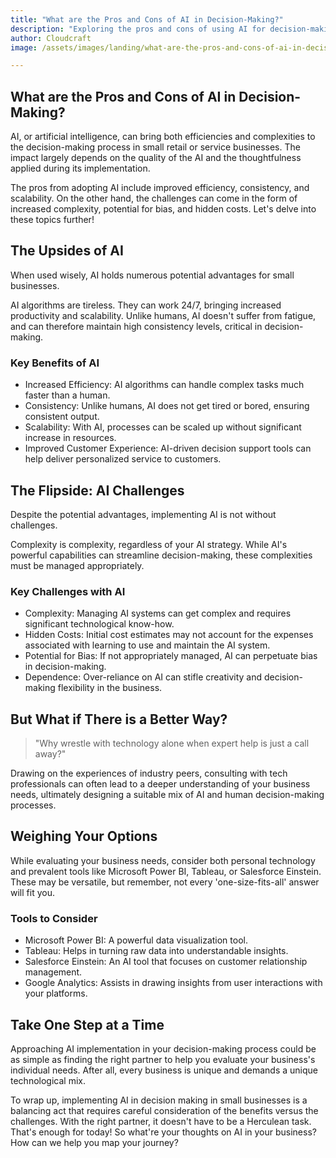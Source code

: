 ```yaml
---
title: "What are the Pros and Cons of AI in Decision-Making?"
description: "Exploring the pros and cons of using AI for decision-making in small retail or service businesses."
author: Cloudcraft
image: /assets/images/landing/what-are-the-pros-and-cons-of-ai-in-decision-making.jpg

---
```


## What are the Pros and Cons of AI in Decision-Making?

AI, or artificial intelligence, can bring both efficiencies and complexities to the decision-making process in small retail or service businesses. The impact largely depends on the quality of the AI and the thoughtfulness applied during its implementation.

The pros from adopting AI include improved efficiency, consistency, and scalability. On the other hand, the challenges can come in the form of increased complexity, potential for bias, and hidden costs. Let's delve into these topics further!

<ServicesBlurb />

## The Upsides of AI

When used wisely, AI holds numerous potential advantages for small businesses.

AI algorithms are tireless. They can work 24/7, bringing increased productivity and scalability. Unlike humans, AI doesn't suffer from fatigue, and can therefore maintain high consistency levels, critical in decision-making.

### Key Benefits of AI

 * Increased Efficiency: AI algorithms can handle complex tasks much faster than a human.
 * Consistency: Unlike humans, AI does not get tired or bored, ensuring consistent output.
 * Scalability: With AI, processes can be scaled up without significant increase in resources.
 * Improved Customer Experience: AI-driven decision support tools can help deliver personalized service to customers.

## The Flipside: AI Challenges

Despite the potential advantages, implementing AI is not without challenges.

Complexity is complexity, regardless of your AI strategy. While AI's powerful capabilities can streamline decision-making, these complexities must be managed appropriately. 

### Key Challenges with AI

 * Complexity: Managing AI systems can get complex and requires significant technological know-how.
 * Hidden Costs: Initial cost estimates may not account for the expenses associated with learning to use and maintain the AI system.
 * Potential for Bias: If not appropriately managed, AI can perpetuate bias in decision-making.
 * Dependence: Over-reliance on AI can stifle creativity and decision-making flexibility in the business.

<GetStartedBlurb />

## But What if There is a Better Way?

<blockquote> "Why wrestle with technology alone when expert help is just a call away?" </blockquote>

Drawing on the experiences of industry peers, consulting with tech professionals can often lead to a deeper understanding of your business needs, ultimately designing a suitable mix of AI and human decision-making processes.

## Weighing Your Options

While evaluating your business needs, consider both personal technology and prevalent tools like Microsoft Power BI, Tableau, or Salesforce Einstein. These may be versatile, but remember, not every 'one-size-fits-all' answer will fit you.

### Tools to Consider

 * Microsoft Power BI: A powerful data visualization tool.
 * Tableau: Helps in turning raw data into understandable insights.
 * Salesforce Einstein: An AI tool that focuses on customer relationship management.
 * Google Analytics: Assists in drawing insights from user interactions with your platforms.

## Take One Step at a Time

Approaching AI implementation in your decision-making process could be as simple as finding the right partner to help you evaluate your business's individual needs. After all, every business is unique and demands a unique technological mix.

To wrap up, implementing AI in decision making in small businesses is a balancing act that requires careful consideration of the benefits versus the challenges. With the right partner, it doesn't have to be a Herculean task. That's enough for today! So what're your thoughts on AI in your business? How can we help you map your journey?